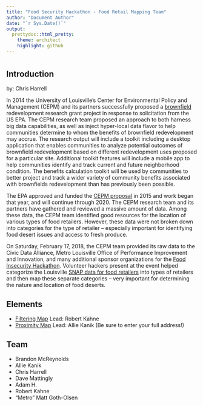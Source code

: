 ```yaml
---
title: "Food Security Hackathon - Food Retail Mapping Team"
author: "Document Author"
date: "`r Sys.Date()`"
output:
  prettydoc::html_pretty:
    theme: architect
    highlight: github
---
```


# {.tabset}

## Introduction

by: Chris Harrell

In 2014 the University of Louisville’s Center for Environmental Policy and Management (CEPM) and its partners successfully proposed a [brownfield](https://www.epa.gov/brownfields/overview-brownfields-program) redevelopment research grant project in response to solicitation from the US EPA.  The CEPM research team proposed an approach to both harness big data capabilities, as well as inject hyper-local data flavor to help communities determine to whom the benefits of brownfield redevelopment may accrue. The research output will include a toolkit including a desktop application that enables communities to analyze potential outcomes of brownfield redevelopment based on different redevelopment uses proposed for a particular site.  Additional toolkit features will include a mobile app to help communities identify and track current and future neighborhood condition. The benefits calculation toolkit will be used by communities to better project and track a wider variety of community benefits associated with brownfields redevelopment than has previously been possible.

The EPA approved and funded the [CEPM proposal](http://louisville.edu/cepm/welcome-to-the-center-for-environmental-policy-and-management/projects/brownfields-and-safe-soil/welcome-to-the-brownfields-community-benefits-project-page) in 2015 and work began that year, and will continue through 2020.  The CEPM research team and its partners have gathered and reviewed a massive amount of data.  Among these data, the CEPM team identified good resources for the location of various types of food retailers. However, these data were not broken down into categories for the type of retailer – especially important for identifying food desert issues and access to fresh produce. 

On Saturday, February 17, 2018, the CEPM team provided its raw data to the Civic Data Alliance, Metro Louisville Office of Performance Improvement and Innovation, and many additional sponsor organizations for the [Food Insecurity Hackathon](http://www.civicdataalliance.org/events/hackathons/Feed-Louisville/).  Volunteer hackers present at the event helped categorize the Louisville [SNAP data for food retailers](https://www.fns.usda.gov/snap/retailerlocator) into types of retailers and then map these separate categories – very important for determining the nature and location of food deserts. 

## Elements

* [Filtering Map](/interactive_leaflet.html) Lead: Robert Kahne
* [Proximity Map](/food-locater-map.html) Lead: Allie Kanik (Be sure to enter your full address!)

## Team

* Brandon McReynolds
* Allie Kanik
* Chris Harrell
* Dave Mattingly
* Adam H.
* Robert Kahne
* "Metro" Matt Goth-Olsen